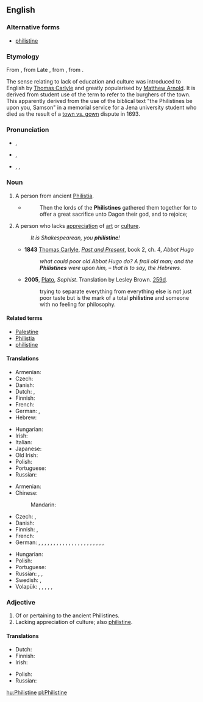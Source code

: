 {{was wotd|2009|January|16}}
{{also|philistine}}
==English==
{{wikipedia|Philistines|mul=Philistinism}}

===Alternative forms===
* [[philistine]]

===Etymology===
From {{etyl|LL.}} {{term|Philistinus|lang=la}}, from Late {{etyl|grc|en}} {{term|Φυλιστῖνοι|tr=Phulistinoi|lang=grc|sc=polytonic}}, from {{etyl|he|en}} {{term|פלשתים|tr=P'lishtim|lang=he|sc=Hebr|פְּלִשְׁתִּים}}, from {{term|פלשת|פְּלֶשֶׁת|Philistia|tr=P'leshet|lang=he|sc=Hebr}}.

The sense relating to lack of education and culture was introduced to English by [[w:Thomas Carlyle|Thomas Carlyle]] and greatly popularised by [[w:Matthew Arnold|Matthew Arnold]]. It is derived from {{etyl|de}} student use of the term {{term|Philister||lang=de}} to refer to the burghers of the town. This apparently derived from the use of the biblical text "the Philistines be upon you, Samson" in a memorial service for a Jena university student who died as the result of a [[town vs. gown]] dispute in 1693.

===Pronunciation===
* {{a|UK}} {{IPA|/ˈfɪl.ɪ.staɪn/}}, {{X-SAMPA|/"fIl.I.staIn/}}
* {{a|US}} {{IPA|/ˈfɪl.ɪ.staɪn/|/ˈfɪl.ə.stin/|/fɪˈlɪ.stin/}}, {{X-SAMPA|/"fIl.I.staIn/|/"fIl.@.stin/|/fI"lI.stin/}}
* {{audio|en-us-Philistine.ogg|Audio (US)}}, {{audio|en-us-Philistine-3.ogg|Audio (US)}}, {{audio|en-us-Philistine-3.ogg|Audio (US)}}

===Noun===
{{en-noun}}

# A person from ancient [[Philistia]].
#* {{RQ:Authorized Version|Judges|16|23}}
#*: Then the lords of the '''Philistines''' gathered them together for to offer a great sacrifice unto Dagon their god, and to rejoice;
# A person who lacks [[appreciation]] of [[art]] or [[culture]].
#: ''It is Shakespearean, you '''philistine'''!''
#* '''1843''' [[:w:Thomas Carlyle|Thomas Carlyle]], ''[[:w:Past and Present (book)|Past and Present]]'', book 2, ch. 4, ''Abbot Hugo''
#*: ''what could poor old Abbot Hugo do?  A frail old man; and the '''Philistines''' were upon him, – that is to say, the Hebrews.''
#* '''2005''', [[w:Plato|Plato]], ''Sophist''. Translation by Lesley Brown. [[w:Stephanus pagination|259d]].
#*: trying to separate everything from everything else is not just poor taste but is the mark of a total '''philistine''' and someone with no feeling for philosophy.

====Related terms====
* [[Palestine]]
* [[Philistia]]
* [[philistine]]

====Translations====
{{trans-top|person from Philistia}}
* Armenian: {{t-|hy|փղշտացի|tr=p'ġštac'i}}
* Czech: {{t-|cs|Filištín|m}}
* Danish: {{t-|da|filister}}
* Dutch: {{t-|nl|Filistijn|m}}, {{t-|nl|Filistijnse|f}}
* Finnish: {{t-|fi|filistealainen}}
* French: {{t+|fr|Philistin}}
* German: {{t+|de|Philister|m}}, {{t-|de|Philisterin|f}}
* Hebrew: {{t-|he|פלשתי|m|tr=P'lishti}}
{{trans-mid}}
* Hungarian: {{t+|hu|filiszteus}}
* Irish: {{t-|ga|Filistíneach|m}}
* Italian: {{t+|it|filisteo}}
* Japanese: {{t-|ja|ペリシテ人|tr=ペリシテじん, perishite-jin}}
* Old Irish: {{tø|sga|filistín|m}}
* Polish: {{t-|pl|Filistyn|m}}
* Portuguese: {{t-|pt|filisteu|m}}
* Russian: {{t+|ru|филистимлянин|m|tr=filistíml'anin}}
{{trans-bottom}}

{{trans-top|person lacking appreciation of culture}}
* Armenian: {{t-|hy|փղշտացի|tr=p'ġštac'i}}
* Chinese:
*: Mandarin: {{t|cmn|俗人|tr=súrén|sc=Hani}}
* Czech: {{t-|cs|barbar|m}}, {{t-|cs|šosák|m}}
* Danish: {{t-|da|spidsborger}}
* Finnish: {{t+|fi|moukka}}, {{t-|fi|filisteri}}
* French: {{t+|fr|philistin|m}}
* German: {{t+|de|Banause|m}}, {{t-|de|Banausin|f}}, {{t-|de|Kulturbanause|m}}, {{t-|de|Kulturbanausin|f}}, {{t-|de|Kunstbanause|m}}, {{t-|de|Kunstbanausin|f}}, {{t-|de|Spießbürger|m}}, {{t-|de|Spießbürgerin|f}}, {{t+|de|Spießer|m}}, {{t-|de|Spießerin|f}}, {{qualifier|Austrian}} {{t-|de|Sumper|m}}, {{qualifier|Austrian}} {{t-|de|Sumperin|f}}, {{t+|de|Barbar|m}}, {{t-|de|Barbarin|f}}, {{t-|de|Kunstbarbar|m}}, {{t-|de|Kunstbarbarin|f}}, {{t+|de|Philister|m}}, {{t-|de|Philisterin|f}}, {{t+|de|Prolet|m}}, {{t-|de|Proletin|f}}, {{t+|de|Ignorant|m}}, {{t-|de|Ignorantin|f}}, {{t-|de|Primitivling|m}}
{{trans-mid}}
* Hungarian: {{t-|hu|filiszter}}
* Polish: {{t-|pl|filister|m}}
* Portuguese: {{t-|pt|filisteu|m}}
* Russian: {{t+|ru|филистер|m|tr=filíster}}, {{t+|ru|обыватель|m|tr=obyvátel'}}, {{t+|ru|мещанин|m|tr=meščanín}}
* Swedish: {{t-|sv|bracka}}, {{t+|sv|kälkborgare}}
* Volapük: {{qualifier|♂♀}} {{t+|vo|filistan}}, {{qualifier|♂}} {{t-|vo|hifilistan}}, {{qualifier|♀}} {{t-|vo|jifilistan}}, {{qualifier|collective ♂♀}} {{t+|vo|filistanef}}, {{qualifier|♂}} {{t-|vo|hifilistanef}}, {{qualifier|♀}} {{t-|vo|jifilistanef}}
{{trans-bottom}}

===Adjective===
{{en-adj}}

# Of or pertaining to the ancient Philistines.
# Lacking appreciation of culture; also [[philistine]].

====Translations====
{{trans-top|of or pertaining to the Philistines}}
* Dutch: {{t-|nl|Filistijns}}
* Finnish: {{t-|fi|filistealainen}}
* Irish: {{t-|ga|Filistíneach}}
{{trans-mid}}
* Polish: {{t-|pl|filistyński|m}}
* Russian: {{t-|ru|филистимский|sc=Cyrl|tr=filistímskij}}
{{trans-bottom}}

{{trans-see|philistine}}

[[hu:Philistine]]
[[pl:Philistine]]